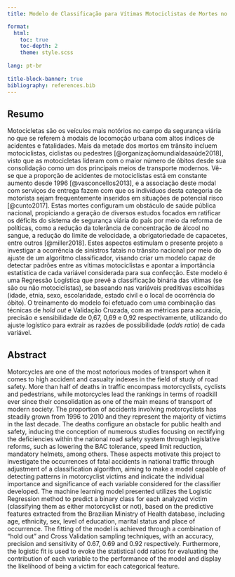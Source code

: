 ```yaml
---
title: Modelo de Classificação para Vítimas Motociclistas de Mortes no Trânsito

format: 
  html: 
    toc: true
    toc-depth: 2
    theme: style.scss
    
lang: pt-br
    
title-block-banner: true
bibliography: references.bib
---
```


## Resumo

Motocicletas são os veículos mais notórios no campo da segurança viária no que se referem à modais de locomoção urbana com altos índices de acidentes e fatalidades. Mais da metade dos mortos em trânsito incluem motociclistas, ciclistas ou pedestres [@organizaçãomundialdasaúde2018], visto que as motocicletas lideram com o maior número de óbitos desde sua consolidação como um dos principais meios de transporte modernos. Vê-se que a proporção de acidentes de motociclistas está em constante aumento desde 1996 [@vasconcellos2013], e a associação deste modal com serviços de entrega fazem com que os indivíduos desta categoria de motorista sejam frequentemente inseridos em situações de potencial risco [@cunto2017]. Estas mortes configuram um obstáculo de saúde pública nacional, propiciando a geração de diversos estudos focados em ratificar os déficits do sistema de segurança viária do país por meio da reforma de políticas, como a redução da tolerância de concentração de álcool no sangue, a redução do limite de velocidade, a obrigatoriedade de capacetes, entre outros [@miller2018]. Estes aspectos estimulam o presente projeto a investigar a ocorrência de sinistros fatais no trânsito nacional por meio do ajuste de um algoritmo classificador, visando criar um modelo capaz de detectar padrões entre as vítimas motociclistas e apontar a importância estatística de cada variável considerada para sua confecção. Este modelo é uma Regressão Logística que prevê a classificação binária das vítimas (se são ou não motociclistas), se baseando nas variáveis preditivas escolhidas (idade, etnia, sexo, escolaridade, estado civil e o local de ocorrência do óbito). O treinamento do modelo foi efetuado com uma combinação das técnicas de *hold out* e Validação Cruzada, com as métricas para acurácia, precisão e sensibilidade de 0,67, 0,69 e 0,92 respectivamente, utilizando do ajuste logístico para extrair as razões de possibilidade (*odds ratio*) de cada variável.

## Abstract

Motorcycles are one of the most notorious modes of transport when it comes to high accident and casualty indexes in the field of study of road safety. More than half of deaths in traffic encompass motorcyclists, cyclists and pedestrians, while motorcycles lead the rankings in terms of roadkill ever since their consolidation as one of the main means of transport of modern society. The proportion of accidents involving motorcyclists has steadily grown from 1996 to 2010 and they represent the majority of victims in the last decade. The deaths configure an obstacle for public health and safety, inducing the conception of numerous studies focusing on rectifying the deficiencies within the national road safety system through legislative reforms, such as lowering the BAC tolerance, speed limit reduction, mandatory helmets, among others. These aspects motivate this project to investigate the occurrences of fatal accidents in national traffic through adjustment of a classification algorithm, aiming to make a model capable of detecting patterns in motorcyclist victims and indicate the individual importance and significance of each variable considered for the classifier developed. The machine learning model presented utilizes the Logistic Regression method to predict a binary class for each analyzed victim (classifying them as either motorcyclist or not), based on the predictive features extracted from the Brazilian Ministry of Health database, including age, ethnicity, sex, level of education, marital status and place of occurrence. The fitting of the model is achieved through a combination of "hold out" and Cross Validation sampling techniques, with an accuracy, precision and sensitivity of 0.67, 0.69 and 0.92 respectively. Furthermore, the logistic fit is used to evoke the statistical odd ratios for evaluating the contribution of each variable to the performance of the model and display the likelihood of being a victim for each categorical feature.
